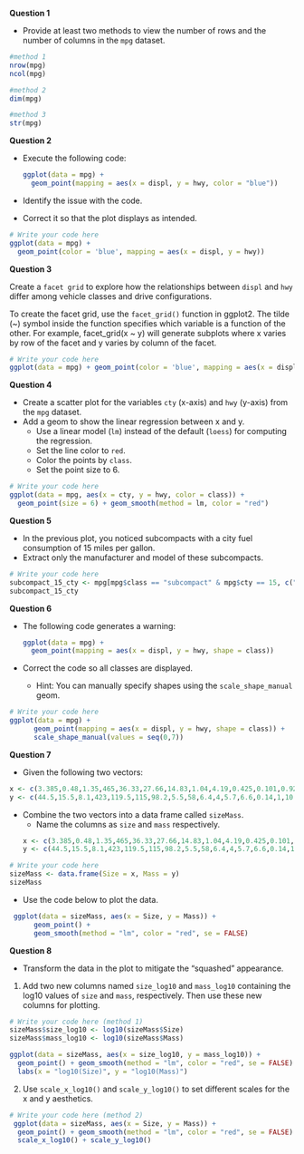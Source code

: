 **Question 1**

* Provide at least two methods to view the number of rows and the number of columns in the `mpg` dataset.

```r
#method 1
nrow(mpg)
ncol(mpg)

#method 2
dim(mpg)

#method 3
str(mpg)
```

**Question 2**

* Execute the following code:

    ```R
    ggplot(data = mpg) + 
      geom_point(mapping = aes(x = displ, y = hwy, color = "blue"))
    ```

* Identify the issue with the code.
* Correct it so that the plot displays as intended.

```r
# Write your code here
ggplot(data = mpg) + 
  geom_point(color = 'blue', mapping = aes(x = displ, y = hwy))
```

**Question 3**

Create a `facet grid` to explore how the relationships between `displ` and `hwy` differ among vehicle classes and drive configurations.

To create the facet grid, use the `facet_grid()` function in ggplot2. 
The tilde (~) symbol inside the function specifies which variable is a function of the other. For example, facet_grid(x ~ y) will generate subplots where x varies by row of the facet and y varies by column of the facet.


```r
# Write your code here
ggplot(data = mpg) + geom_point(color = 'blue', mapping = aes(x = displ, y = hwy)) + facet_grid(class ~ drv)

```

**Question 4**

* Create a scatter plot for the variables `cty` (x-axis) and `hwy` (y-axis) from the `mpg` dataset.
* Add a geom to show the linear regression between x and y.
    * Use a linear model (`lm`) instead of the default (`loess`) for computing the regression.
    * Set the line color to `red`.
    * Color the points by `class`.
    * Set the point size to 6.

```r
# Write your code here
ggplot(data = mpg, aes(x = cty, y = hwy, color = class)) + 
  geom_point(size = 6) + geom_smooth(method = lm, color = "red")
```

**Question 5**

* In the previous plot, you noticed subcompacts with a city fuel consumption of 15 miles per gallon.
* Extract only the manufacturer and model of these subcompacts.

```r
# Write your code here
subcompact_15_cty <- mpg[mpg$class == "subcompact" & mpg$cty == 15, c("manufacturer", "model")]
subcompact_15_cty
```

**Question 6**

* The following code generates a warning:

    ```R
    ggplot(data = mpg) + 
      geom_point(mapping = aes(x = displ, y = hwy, shape = class))
    ```

* Correct the code so all classes are displayed.
    * Hint: You can manually specify shapes using the `scale_shape_manual` geom.

```r
# Write your code here
ggplot(data = mpg) + 
      geom_point(mapping = aes(x = displ, y = hwy, shape = class)) + 
      scale_shape_manual(values = seq(0,7))
```

**Question 7**

* Given the following two vectors:

```R
x <- c(3.385,0.48,1.35,465,36.33,27.66,14.83,1.04,4.19,0.425,0.101,0.92,1,0.005,0.06,3.5,2,1.7,2547,0.023,187.1,521,0.785,10,3.3,0.2,1.41,529,207,85,0.75,62,6654,3.5,6.8,35,4.05,0.12,0.023,0.01,1.4,250,2.5,55.5,100,52.16,10.55,0.55,60,3.6,4.288,0.28,0.075,0.122,0.048,192,3,160,0.9,1.62,0.104,4.235)
y <- c(44.5,15.5,8.1,423,119.5,115,98.2,5.5,58,6.4,4,5.7,6.6,0.14,1,10.8,12.3,6.3,4603,0.3,419,655,3.5,115,25.6,5,17.5,680,406,325,12.3,1320,5712,3.9,179,56,17,1,0.4,0.25,12.5,490,12.1,175,157,440,179.5,2.4,81,21,39.2,1.9,1.2,3,0.33,180,25,169,2.6,11.4,2.5,50.4)
```
* Combine the two vectors into a data frame called `sizeMass`.
    * Name the columns as `size` and `mass` respectively.
```r
x <- c(3.385,0.48,1.35,465,36.33,27.66,14.83,1.04,4.19,0.425,0.101,0.92,1,0.005,0.06,3.5,2,1.7,2547,0.023,187.1,521,0.785,10,3.3,0.2,1.41,529,207,85,0.75,62,6654,3.5,6.8,35,4.05,0.12,0.023,0.01,1.4,250,2.5,55.5,100,52.16,10.55,0.55,60,3.6,4.288,0.28,0.075,0.122,0.048,192,3,160,0.9,1.62,0.104,4.235)
y <- c(44.5,15.5,8.1,423,119.5,115,98.2,5.5,58,6.4,4,5.7,6.6,0.14,1,10.8,12.3,6.3,4603,0.3,419,655,3.5,115,25.6,5,17.5,680,406,325,12.3,1320,5712,3.9,179,56,17,1,0.4,0.25,12.5,490,12.1,175,157,440,179.5,2.4,81,21,39.2,1.9,1.2,3,0.33,180,25,169,2.6,11.4,2.5,50.4)
```

```r
# Write your code here
sizeMass <- data.frame(Size = x, Mass = y)
sizeMass
```

* Use the code below to plot the data.

```r
 ggplot(data = sizeMass, aes(x = Size, y = Mass)) +
      geom_point() +
      geom_smooth(method = "lm", color = "red", se = FALSE)
```

**Question 8**

* Transform the data in the plot to mitigate the "squashed" appearance.

1. Add two new columns named `size_log10` and `mass_log10` containing the log10 values of `size` and `mass`, respectively. Then use these new columns for plotting.

```r
# Write your code here (method 1)
sizeMass$size_log10 <- log10(sizeMass$Size)
sizeMass$mass_log10 <- log10(sizeMass$Mass)

ggplot(data = sizeMass, aes(x = size_log10, y = mass_log10)) + 
  geom_point() + geom_smooth(method = "lm", color = "red", se = FALSE) + 
  labs(x = "log10(Size)", y = "log10(Mass)")
```

2. Use `scale_x_log10()` and `scale_y_log10()` to set different scales for the x and y aesthetics.

```r
# Write your code here (method 2)
 ggplot(data = sizeMass, aes(x = Size, y = Mass)) + 
  geom_point() + geom_smooth(method = "lm", color = "red", se = FALSE) + 
  scale_x_log10() + scale_y_log10()
```
